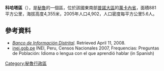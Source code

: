 '''科哈塔區'''（{{lang-es|Distrito de Cojata}}），是[[秘魯|秘魯]]的一個區，位於該國東南部[[普諾大區|普諾大區]]的[[萬卡內省|萬卡內省]]，面積881平方公里，海拔高度4,355米，2005年人口4,902，人口密度每平方公里5.6人。

==參考資料==
*''[https://web.archive.org/web/20080423164200/http://desa.inei.gob.pe/mapas/bid/ Banco de Información Distrital]''. Retrieved April 11, 2008.
*[https://web.archive.org/web/20130127005551/http://iinei.inei.gob.pe/iinei/RedatamCpv2007.asp?id=ResultadosCensales%3Fori%3DC inei.gob.pe] INEI, Peru, Censos Nacionales 2007, Frequencias: Preguntas de Población: Idioma o lengua con el que aprendió hablar (in Spanish)

{{coord|15|05|59|S|69|31|34|W|source:kolossus-eswiki|display=title}}

{{Peru-geo-stub}}
[[Category:秘魯行政區|Category:秘魯行政區]]